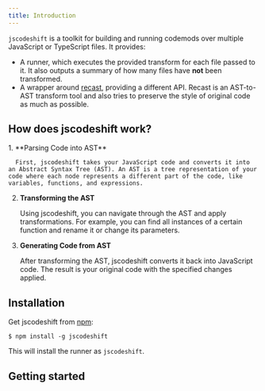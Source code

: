 ```yaml
---
title: Introduction
---
```



`jscodeshift` is a toolkit for building and running codemods over multiple JavaScript or TypeScript files. It provides:

- A runner, which executes the provided transform for each file passed to it. It also outputs a summary of how many files have **not** been transformed.
- A wrapper around [recast](https://github.com/benjamn/recast), providing a different API.  Recast is an AST-to-AST transform tool and also tries to preserve the style of original code
as much as possible.

## How does jscodeshift work?

<Steps>
  1. **Parsing Code into AST**

      First, jscodeshift takes your JavaScript code and converts it into an Abstract Syntax Tree (AST). An AST is a tree representation of your code where each node represents a different part of the code, like variables, functions, and expressions.
  
  2. **Transforming the AST**
      
      Using jscodeshift, you can navigate through the AST and apply transformations. For example, you can find all instances of a certain function and rename it or change its parameters.
  
  3. **Generating Code from AST**
      
      After transforming the AST, jscodeshift converts it back into JavaScript code. The result is your original code with the specified changes applied.
</Steps>

## Installation

Get jscodeshift from [npm](https://www.npmjs.com/package/jscodeshift):

```
$ npm install -g jscodeshift
```

This will install the runner as `jscodeshift`.


## Getting started

<CardGrid>
  <LinkCard title="Build jscodeshift codemods" href="/build/api-reference/" />
  <LinkCard title="Run jscodeshift codemods" href="/run/cli/" />
</CardGrid>
